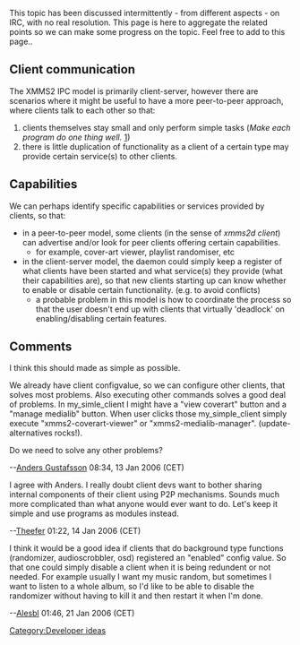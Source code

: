 This topic has been discussed intermittently - from different aspects - on IRC, with no real resolution. This page is here to aggregate the related points so we can make some progress on the topic. Feel free to add to this page..

== Client communication ==

The XMMS2 IPC model is primarily client-server, however there are scenarios where it might be useful to have a more peer-to-peer approach, where clients talk to each other so that:

# clients themselves stay small and only perform simple tasks (''Make each program do one thing well.'' [http://www.faqs.org/docs/artu/ch01s06.html])
# there is little duplication of functionality as a client of a certain type may provide certain service(s) to other clients.

== Capabilities ==

We can perhaps identify specific capabilities or services provided by clients, so that:

* in a peer-to-peer model, some clients (in the sense of ''xmms2d client'') can advertise and/or look for peer clients offering certain capabilities.
** for example, cover-art viewer, playlist randomiser, etc
* in the client-server model, the daemon could simply keep a register of what clients have been started and what service(s) they provide (what their capabilities are), so that new clients starting up can know whether to enable or disable certain functionality. (e.g. to avoid conflicts)
** a probable problem in this model is how to coordinate the process so that the user doesn't end up with clients that virtually 'deadlock' on enabling/disabling certain features.

== Comments ==

I think this should made as simple as possible.

We already have client configvalue, so we can configure other clients, that solves most problems.
Also executing other commands solves a good deal of problems. In my_simle_client I might have a "view coverart" button and a "manage medialib" button. When user clicks those my_simple_client simply execute "xmms2-coverart-viewer" or "xmms2-medialib-manager". (update-alternatives rocks!).

Do we need to solve any other problems?

--[[User:Anders Gustafsson|Anders Gustafsson]] 08:34, 13 Jan 2006 (CET)

I agree with Anders.  I really doubt client devs want to bother sharing internal components of their client using P2P mechanisms.  Sounds much more complicated than what anyone would ever want to do.  Let's keep it simple and use programs as modules instead.

--[[User:Theefer|Theefer]] 01:22, 14 Jan 2006 (CET)

I think it would be a good idea if clients that do background type functions (randomizer, audioscrobbler, osd) registered an "enabled" config value. So that one could simply disable a client when it is being redundent or not needed. For example usually I want my music random, but sometimes I want to listen to a whole album, so I'd like to be able to disable the randomizer without having to kill it and then restart it when I'm done.

--[[User:Alesbl|Alesbl]] 01:46, 21 Jan 2006 (CET)


[[Category:Developer ideas]]